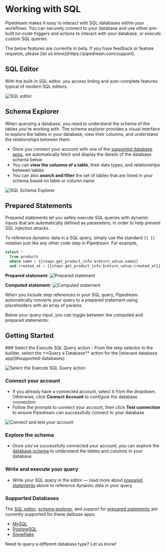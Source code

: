 
# Working with SQL
Pipedream makes it easy to interact with SQL databases within your workflows. You can securely connect to your database and use either pre-built no-code triggers and actions to interact with your database, or execute custom SQL queries.

<Callout type="info">
The below features are currently in beta. If you have feedback or feature requests, please [let us know](https://pipedream.com/support).
</Callout>

## SQL Editor
With the built-in SQL editor, you access linting and auto-complete features typical of modern SQL editors.

![SQL editor](https://res.cloudinary.com/pipedreamin/image/upload/v1717388521/sql-editor_jn2rpn.png)

## Schema Explorer
When querying a database, you need to understand the schema of the tables you're working with. The schema explorer provides a visual interface to explore the tables in your database, view their columns, and understand the relationships between them. 

- Once you connect your account with one of the [supported database apps](#supported-databases), we automatically fetch and display the details of the database schema below
- You can **view the columns of a table**, their data types, and relationships between tables
- You can also **search and filter** the set of tables that are listed in your schema based on table or column name

![SQL Schema Explorer](https://res.cloudinary.com/pipedreamin/image/upload/v1717388737/Screenshot_2024-06-02_at_9.23.46_PM_q5lbxo.png)

## Prepared Statements
Prepared statements let you safely execute SQL queries with dynamic inputs that are automatically defined as parameters, in order to help prevent SQL injection attacks.

To reference dynamic data in a SQL query, simply use the standard `{{ }}` notation just like any other code step in Pipedream. For example,

```sql
select *
  from products
  where name = {{steps.get_product_info.$return_value.name}}
  and created_at > {{steps.get_product_info.$return_value.created_at}}
```

**Prepared statement:**
![Prepared statement](https://res.cloudinary.com/pipedreamin/image/upload/v1722568229/prepared-statement_lh1cat.png)

**Computed statement:**
![Computed statement](https://res.cloudinary.com/pipedreamin/image/upload/v1722568229/computed-statement_pth31z.png)

<Callout type="info">
When you include step references in your SQL query, Pipedream automatically converts your query to a prepared statement using placeholders with an array of params.
</Callout>

Below your query input, you can toggle between the computed and prepared statements:

<ArcadeEmbed
    src="https://demo.arcade.software/VdSr49JtAoLp0FXz0JBD?embed"
    title="Toggle Prepared and Computed Statements">
</ArcadeEmbed>

## Getting Started

<Steps>
### Select the Execute SQL Query action
- From the step selector in the builder, select the **Query a Database** action for the [relevant database app](#supported-databases)

![Select the Execute SQL Query action](https://res.cloudinary.com/pipedreamin/image/upload/v1718918862/database-actions-step-selector_sbrnzi.png)

### Connect your account
- If you already have a connected account, select it from the dropdown. Otherwise, click **Connect Account** to configure the database connection.
- Follow the prompts to connect your account, then click **Test connection** to ensure Pipedream can successfully connect to your database

![Connect and test your account](https://res.cloudinary.com/pipedreamin/image/upload/v1717387003/test-connection-mysql_bizpqk.png)

### Explore the schema
- Once you've successfully connected your account, you can explore the [database schema](#schema-explorer) to understand the tables and columns in your database

### Write and execute your query
- Write your SQL query in the editor — read more about [prepared statements](#prepared-statements) above to reference dynamic data in your query

</Steps>

### Supported Databases
The [SQL editor](#sql-editor), [schema explorer](#schema-explorer), and support for [prepared statements](#prepared-statements) are currently supported for these datbase apps:
- [MySQL](https://pipedream.com/apps/mysql)
- [PostgreSQL](https://pipedream.com/apps/postgresql)
- [Snowflake](https://pipedream.com/apps/snowflake)

Need to query a different database type? Let us know!